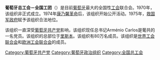{{unreferenced|time=2016-08-24T06:06:22+00:00}}
'''葡萄牙总工会－全国工团'''（{{lang-pt|Confederação Geral dos Trabalhadores Portugueses — Intersindical Nacional，缩写为CGTP-IN}}）是目前[[葡萄牙|葡萄牙]]最大的全国性[[工会|工会]]联合会。1970年，该组织非正式成立。1974年[[康乃馨革命|康乃馨革命]]后，该组织开始公开活动。1975年，[[救国军政府|救国军政府]]赋予该组织合法地位。

该组织一直深受[[葡萄牙共产党|葡萄牙共产党]]影响，该组织现任总书记Arménio Carlos是葡共的一名党员。该组织的总部位于[[里斯本|里斯本]]。该组织有80万名成员。该组织是[[世界工会联合会|世界工会联合会]]和[[欧洲工会联合会|欧洲工会联合会]]的成员。

[[Category:葡萄牙共产党|Category:葡萄牙共产党]]
[[Category:葡萄牙政治组织|Category:葡萄牙政治组织]]
[[Category:全国总工会|Category:全国总工会]]